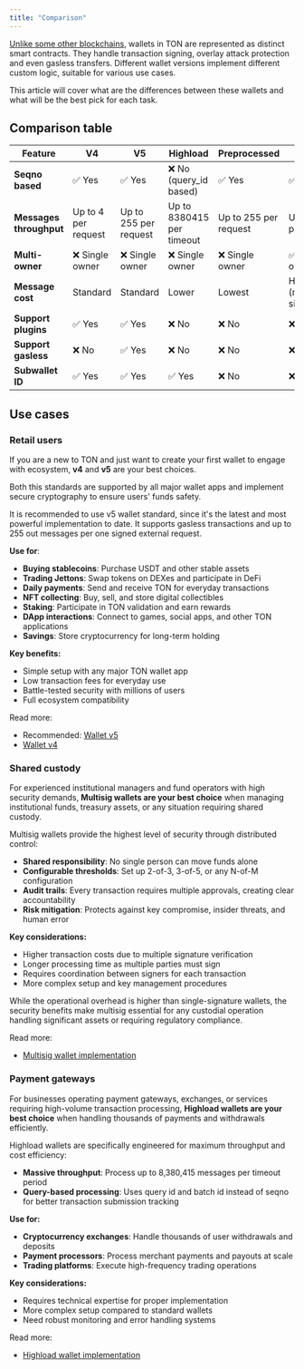 ```yaml
---
title: "Comparison"
---
```


[Unlike some other blockchains](/guidebook/from-ethereum), wallets in TON are represented as distinct smart contracts. They handle transaction signing, overlay attack protection and even gasless transfers. Different wallet versions implement different custom logic, suitable for various use cases.

This article will cover what are the differences between these wallets and what will be the best pick for each task.

## Comparison table

| Feature                 | V4                  | V5                    | Highload                  | Preprocessed          | Multisig                     |
|-------------------------|---------------------|-----------------------|---------------------------|-----------------------|------------------------------|
| **Seqno based**         | ✅ Yes               | ✅ Yes                 | ❌ No (query_id based)     | ✅ Yes                 | ✅ Yes                        |
| **Messages throughput** | Up to 4 per request | Up to 255 per request | Up to 8380415 per timeout | Up to 255 per request | Up to 255 per vote           |
| **Multi-owner**         | ❌ Single owner      | ❌ Single owner        | ❌ Single owner            | ❌ Single owner        | ✅ Multiple owners            |
| **Message cost**        | Standard            | Standard              | Lower                     | Lowest                | Higher (multiple signatures) |
| **Support plugins**     | ✅ Yes               | ✅ Yes                 | ❌ No                      | ❌ No                  | ❌ No                         |
| **Support gasless**     | ❌ No                | ✅ Yes                 | ❌ No                      | ❌ No                  | ❌ No                         |
| **Subwallet ID**        | ✅ Yes               | ✅ Yes                 | ✅ Yes                     | ❌ No                  | ❌ No                         |

## Use cases

### Retail users

If you are a new to TON and just want to create your first wallet to engage with ecosystem, **v4** and **v5** are your best choices.

Both this standards are supported by all major wallet apps and implement secure cryptography to ensure users' funds safety. 

It is recommended to use v5 wallet standard, since it's the latest and most powerful implementation to date. It supports gasless transactions and up to 255 out messages per one signed external request.


**Use for**:
- **Buying stablecoins**: Purchase USDT and other stable assets
- **Trading Jettons**: Swap tokens on DEXes and participate in DeFi
- **Daily payments**: Send and receive TON for everyday transactions
- **NFT collecting**: Buy, sell, and store digital collectibles
- **Staking**: Participate in TON validation and earn rewards
- **DApp interactions**: Connect to games, social apps, and other TON applications
- **Savings**: Store cryptocurrency for long-term holding

**Key benefits:**
- Simple setup with any major TON wallet app
- Low transaction fees for everyday use
- Battle-tested security with millions of users
- Full ecosystem compatibility

Read more:
- Recommended: [Wallet v5](/standard/wallets/v5)
- [Wallet v4](/standard/wallets/v4)

### Shared custody

For experienced institutional managers and fund operators with high security demands, **Multisig wallets are your best choice** when managing institutional funds, treasury assets, or any situation requiring shared custody.

Multisig wallets provide the highest level of security through distributed control:
- **Shared responsibility**: No single person can move funds alone
- **Configurable thresholds**: Set up 2-of-3, 3-of-5, or any N-of-M configuration
- **Audit trails**: Every transaction requires multiple approvals, creating clear accountability
- **Risk mitigation**: Protects against key compromise, insider threats, and human error

**Key considerations:**
- Higher transaction costs due to multiple signature verification
- Longer processing time as multiple parties must sign
- Requires coordination between signers for each transaction
- More complex setup and key management procedures

While the operational overhead is higher than single-signature wallets, the security benefits make multisig essential for any custodial operation handling significant assets or requiring regulatory compliance.

Read more:
- [Multisig wallet implementation](/standard/wallets/multisig)

### Payment gateways

For businesses operating payment gateways, exchanges, or services requiring high-volume transaction processing, **Highload wallets are your best choice** when handling thousands of payments and withdrawals efficiently.

Highload wallets are specifically engineered for maximum throughput and cost efficiency:
- **Massive throughput**: Process up to 8,380,415 messages per timeout period
- **Query-based processing**: Uses query id and batch id instead of seqno for better transaction submission tracking

**Use for:**
- **Cryptocurrency exchanges**: Handle thousands of user withdrawals and deposits
- **Payment processors**: Process merchant payments and payouts at scale
- **Trading platforms**: Execute high-frequency trading operations

**Key considerations:**
- Requires technical expertise for proper implementation
- More complex setup compared to standard wallets
- Need robust monitoring and error handling systems

Read more:
- [Highload wallet implementation](/standard/wallets/highload)
